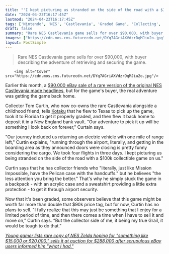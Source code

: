 ```yaml
---
title: "'I kept picturing us stranded on the side of the road with a $100k collectible game': Holy grail Castlevania buyer outlines his daring reverse heist to get the game home"
date: "2024-04-23T16:17:45Z"
lastmod: "2024-04-23T16:17:45Z"
tags: ['Nintendo', 'NES', 'Castlevania', 'Graded Game', 'Collecting', 'eBay', 'Zelda']
draft: false
summary: "Rare NES Castlevania game sells for over $90,000, with buyer describing the adventure of retrieving and securing the game."
images: ["https://cdn.mos.cms.futurecdn.net/DYq7AGriAXVdzrDqMJiu2o.jpg"]
layout: PostSimple
---
```

> Rare NES Castlevania game sells for over $90,000, with buyer describing the adventure of retrieving and securing the game.


        <img alt="Cover" src="https://cdn.mos.cms.futurecdn.net/DYq7AGriAXVdzrDqMJiu2o.jpg"/>
        
Earlier this month, a [$90,000 eBay sale of a rare version of the original NES Castlevania made headlines](https://www.gamesradar.com/holy-grail-nes-castlevania-sells-for-over-dollar90000-losing-bidder-predicts-a-dollar250k-flip-but-the-buyer-says-he-wanted-the-first-game-my-mom-ever-bought-me/), but for the game's buyer, the real adventure was getting the game back home.

Collector Tom Curtin, who now co-owns the rare Castlevania alongside a childhood friend, tells [Kotaku](https://kotaku.com/castlevania-vintage-collectible-ebay-heritage-grail-1851423542) that he flew to Texas to pick up the game, took it to Florida to get it properly graded, and then flew it back home to deposit it in a New England bank vault. "Our adventure to pick it up will be something I look back on forever," Curtain says.

"Our journey included us returning an electric vehicle with one mile of range left," Curtin explains, "running through the airport, literally, and getting in the boarding area as they announced doors were closing is pretty funny considering the cargo. We took four flights in three days. I kept picturing us being stranded on the side of the road with a $100k collectible game on us."

Curtin says that he has collector friends who "literally, just like Mission Impossible, have the Pelican case with the handcuffs." but he believes "the less attention you bring the better." That's why he simply stuck the game in a backpack - with an acrylic case and a sweatshirt providing a little extra protection - to get it through airport security.

Now that it's been graded, some observers believe that this game might be worth far more than double that $90k price tag, but for now, Curtin has no plans to sell. "I fully realize that this may just be something that I enjoy for a limited period of time, and then there comes a time when I have to sell it and move on,” Curtin says. “But the collector side of me, it being my true Grail, it would be tough to do that."

[<em>Young gamer lists rare copy of NES Zelda hoping for "something like $15,000 or $20,000," sells it at auction for $288,000 after scrupulous eBay users informed him "what I had."</em>](https://www.gamesradar.com/young-gamer-lists-rare-copy-of-nes-zelda-hoping-for-something-like-dollar15000-or-dollar20000-sells-it-at-auction-for-dollar288000-after-scrupulous-ebay-users-informed-him-what-i-had/)
        